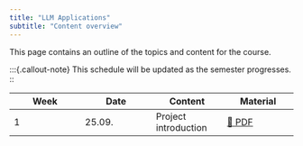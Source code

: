 ```yaml
---
title: "LLM Applications"
subtitle: "Content overview"
---
```


This page contains an outline of the topics and content for the course.

:::{.callout-note}
This schedule will be updated as the semester progresses.
::

|	Week	|	Date	|	Content	|	Material	|	
|	---	|	---	|	---	|	---	|	
|	1	|	25.09.	|	Project introduction	|	[📑 PDF](https://drive.google.com/file/d/1DlSgDb8G2jQ3Tlm69eUkhBA49SDVpCEr5K12UxpshlQ/view?usp=sharing)	|	